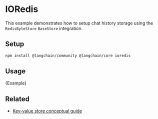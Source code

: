 # IORedis

This example demonstrates how to setup chat history storage using the `RedisByteStore` `BaseStore` integration.

## Setup

```bash npm2yarn
npm install @langchain/community @langchain/core ioredis
```

## Usage


<CodeBlock language="typescript">{Example}</CodeBlock>

## Related

- [Key-value store conceptual guide](/docs/concepts/key_value_stores)
